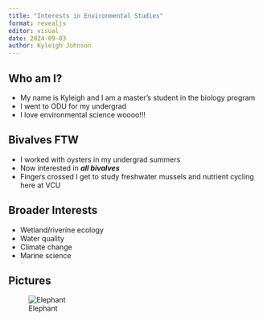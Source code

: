 ```yaml
---
title: "Interests in Environmental Studies"
format: revealjs
editor: visual
date: 2024-09-03
author: Kyleigh Johnson
---
```


## Who am I?

- My name is Kyleigh and I am a master's student in the biology program
- I went to ODU for my undergrad
- I love environmental science woooo!!!

## Bivalves FTW

- I worked with oysters in my undergrad summers
- Now interested in ***all bivalves***
- Fingers crossed I get to study freshwater mussels and nutrient cycling here at VCU

## Broader Interests
- Wetland/riverine ecology
- Water quality
- Climate change
- Marine science

## Pictures
![Elephant](elephant.png)



